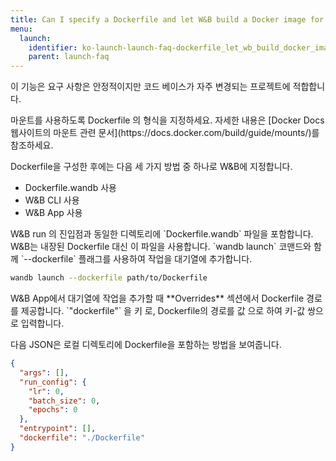 ---
title: Can I specify a Dockerfile and let W&B build a Docker image for me?
menu:
  launch:
    identifier: ko-launch-launch-faq-dockerfile_let_wb_build_docker_image_me
    parent: launch-faq
---

이 기능은 요구 사항은 안정적이지만 코드 베이스가 자주 변경되는 프로젝트에 적합합니다.

<Warning>
마운트를 사용하도록 Dockerfile 의 형식을 지정하세요. 자세한 내용은 [Docker Docs 웹사이트의 마운트 관련 문서](https://docs.docker.com/build/guide/mounts/)를 참조하세요.
</Warning>

Dockerfile을 구성한 후에는 다음 세 가지 방법 중 하나로 W&B에 지정합니다.

* Dockerfile.wandb 사용
* W&B CLI 사용
* W&B App 사용

<Tabs>
<Tab title="Tab">
W&B run 의 진입점과 동일한 디렉토리에 `Dockerfile.wandb` 파일을 포함합니다. W&B는 내장된 Dockerfile 대신 이 파일을 사용합니다.
</Tab>
<Tab title="Tab">
`wandb launch` 코맨드와 함께 `--dockerfile` 플래그를 사용하여 작업을 대기열에 추가합니다.

```bash
wandb launch --dockerfile path/to/Dockerfile
```
</Tab>
<Tab title="Tab">
W&B App에서 대기열에 작업을 추가할 때 **Overrides** 섹션에서 Dockerfile 경로를 제공합니다. `"dockerfile"` 을 키 로, Dockerfile의 경로를 값 으로 하여 키-값 쌍으로 입력합니다.

다음 JSON은 로컬 디렉토리에 Dockerfile을 포함하는 방법을 보여줍니다.

```json title="Launch job W&B App"
{
  "args": [],
  "run_config": {
    "lr": 0,
    "batch_size": 0,
    "epochs": 0
  },
  "entrypoint": [],
  "dockerfile": "./Dockerfile"
}
```
</Tab>
</Tabs>
